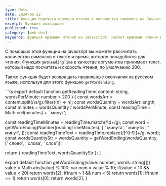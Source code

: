 ```yaml
---
type: Note
date: 2024-05-22
title: Функция подсчета времени чтения и количества символов на Javascript
excerpt: Функция возвращает
published: true
category: [web-dev]
keywords: функция времени чтения на Javascript, расчет времени чтения на javascript
---
```


С помощью этой функции на javacsript вы можете рассчитать количество символов в тексте и время, которое понадобится для чтения. Функция ```getReadingTime``` в качестве аргументов принимает текст, который надо посчитать и скорость чтения, по умолчанию 200.

Также функция будет возвращать правильные окончания на русском языке, используя для этого функцию ```getWordEnding```.

<CodeTitle title='' lang="ts" />
```ts
export default function getReadingTime(
  content: string,
  wordsPerMinute: number = 200
) {
  const wordsArr = content.split(/\s/g).filter((n) => n);
  const wordsQuantity = wordsArr.length;
  const minutes = wordsQuantity / wordsPerMinute;
  const readingTime = Math.ceil(minutes) + ' минут';

  const readingTimeMinutes = readingTime.match(/\d+/g);
  const word = getWordEnding(Number(readingTimeMinutes), [
    ' минута',
    ' минуты',
    ' минут',
  ]);
  const readingTimeText = readingTime.replace(/[^0-9\.]+/g, word);
  const wordsQuantityStr =
    wordsQuantity + getWordEnding(wordsQuantity, [' слово', ' слова', ' слов']);

  return { readingTimeText, wordsQuantityStr };
}

export default function getWordEnding(value: number, words: string[]){
  value = Math.abs(value) % 100;
  var num = value % 10;
  if(value > 10 && value < 20) return words[2];
  if(num > 1 && num < 5) return words[1];
  if(num == 1) return words[0];
  return words[2];
}
```